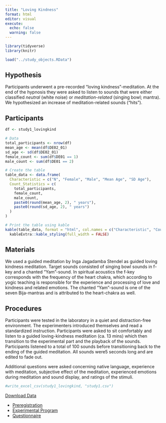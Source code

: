 ```yaml
---
title: "Loving Kindness"
format: html
editor: visual
execute: 
  echo: false
  warning: false
---
```


```r
library(tidyverse)
library(knitr)

load("../study_objects.RData")
```

## Hypothesis

Participants underwent a pre-recorded "loving kindness"-meditation. At the end of the hypnosis they were asked to listen to sounds that were either classified *neutral* (white noise) or *meditation-related* (singing bowl; mantra). We hypothesized an increase of meditation-related sounds ("hits").

## Participants

```r
df <- study1_lovingkind

# Data
total_participants <- nrow(df)
mean_age <- mean(df$DE02_01)
sd_age <- sd(df$DE02_01)
female_count <- sum(df$DE01 == 1)
male_count <- sum(df$DE01 == 2)

# Create the table
table_data <- data.frame(
  Characteristic = c("N", "Female", "Male", "Mean Age", "SD Age"),
  Count_Statistics = c(
    total_participants, 
    female_count, 
    male_count,
    paste0(round(mean_age, 2), " years"), 
    paste0(round(sd_age, 2), " years")
  )
)

# Print the table using kable
kable(table_data, format = "html", col.names = c("Characteristic", "Count/Statistic")) %>%
  kableExtra::kable_styling(full_width = FALSE)

```

## Materials

We used a guided meditation by Inga Jagadamba Stendel as guided loving kindness meditation. Target sounds consisted of singing bowl sounds in f-key and a chanted "Yam"-sound. In spiritual acoustics the f-key corresponds with the frequency of the heart chakra, which according to yogic teaching is responsible for the experience and processing of love and kindness and related emotions. The chanted "Yam"-sound is one of the seven Bija-mantras and is attributed to the heart-chakra as well.

## Procedures

Participants were tested in the laboratory in a quiet and distraction-free environment. The experimenters introduced themselves and read a standardized instruction. Participants were asked to sit comfortably and listen to a guided loving-kindness meditation (ca. 13 mins) which then transition to the experimental part and the playback of the sounds. Participants listened to a total of 100 sounds before transitioning back to the ending of the guided meditation. All sounds were5 seconds long and are edited to fade out.

Additional questions were asked concerning native language, experience with meditation, subjective effect of the meditation, experienced emotions during meditation and sound display, and ratings of the stimuli.

::: {.callout-tip title="Data" collapse="true"}
```r
#write_excel_csv(study1_lovingkind, "study1.csv")
```

[Download Data](../data/lovingkind.csv)
:::

::: {.callout-note title="Resources" collapse="true"}
-   [Preregistration](https://osf.io/g92ts)
-   [Experimental Program](https://osf.io/xebd5)
-   [Questionnaire](https://osf.io/qzj9m)
:::
